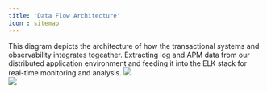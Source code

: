 ```yaml
---
title: 'Data Flow Architecture'
icon : sitemap
---
```


<Tip>
    This diagram depicts the architecture of how the transactional systems and observability integrates togeather.  Extracting log and APM data from our distributed application environment and feeding it into the ELK stack for real-time monitoring and analysis.
</Tip>

<Frame caption='Log Data Extraction - Distributed Architecture'>
    <img src='/images/Dataflow1.png' />
</Frame>
<br/>

<Frame caption='APM/Traces Data Extraction – Distributed Architecture'>
    <img src='/images/Dataflow2.png' />
</Frame>

